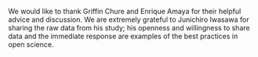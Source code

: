 We would like to thank Griffin Chure and Enrique Amaya for their helpful advice
and discussion. We are extremely grateful to Junichiro Iwasawa for sharing the
raw data from his study; his openness and willingness to share data and the
immediate response are examples of the best practices in open science. 
